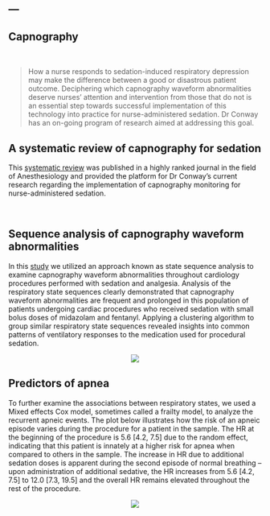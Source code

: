---
---
<div align = "center">

# Capnography

</div>

<div class = "row">
  
<div class = "col-md-3" align = "center">
<br>
<i class="fas fa-procedures fa-10x"></i>
</div>

<div class = "col-md-9">


> How a nurse responds to sedation-induced respiratory depression may make the difference between a good or disastrous patient outcome. Deciphering which capnography waveform abnormalities deserve nurses’ attention and intervention from those that do not is an essential step towards successful implementation of this technology into practice for nurse-administered sedation. Dr Conway has an on-going program of research aimed at addressing this goal.

</div>
</div>



## <i class="fa fa-angle-double-right fa-lg"></i>  A systematic review of capnography for sedation

This [systematic review](https://onlinelibrary.wiley.com/doi/full/10.1111/anae.13378) was published in a highly ranked journal in the field of Anesthesiology and provided the platform for Dr Conway's current research regarding the implementation of capnography monitoring for nurse-administered sedation. 

<br>

## <i class="fa fa-angle-double-right fa-lg"></i>  Sequence analysis of capnography waveform abnormalities

In this [study](https://rdcu.be/bKqZk) we utilized an approach known as state sequence analysis to examine capnography waveform abnormalities throughout cardiology procedures performed with sedation and analgesia. Analysis of the respiratory state sequences clearly demonstrated that capnography waveform abnormalities are frequent and prolonged in this population of patients undergoing cardiac procedures who received sedation with small bolus doses of midazolam and fentanyl. Applying a clustering algorithm to group similar respiratory state sequences revealed insights into common patterns of ventilatory responses to the medication used for procedural sedation. 

<center><img id="img-me" src="images/sequence-analysis.jpeg"  height="auto"></center>


## <i class="fa fa-angle-double-right fa-lg"></i>  Predictors of apnea

To further examine the associations between respiratory states, we used a Mixed effects Cox model, sometimes called a frailty model, to analyze the recurrent apneic events. The plot below illustrates how the risk of an apneic episode varies during the procedure for a patient in the sample. The HR at the beginning of the procedure  is 5.6 [4.2, 7.5] due to the random effect, indicating that this patient is innately at a higher risk for apnea when compared to others in the sample. The increase in HR due to additional sedation doses is apparent during the second episode of normal breathing – upon administration of additional sedative, the HR increases from 5.6 [4.2, 7.5] to 12.0 [7.3, 19.5] and the overall HR remains elevated throughout the rest of the procedure.

<center><img id="img-me" src="images/apnea.png"  height="auto"></center>
